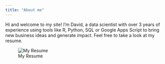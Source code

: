 ```yaml
---
title: "About me"
---
```


Hi and welcome to my site! I'm David, a data scientist with over 3 years of experience using tools like R, Python, SQL or Google Apps Script to bring new business ideas and generate impact. Feel free to take a look at my resume.

![My Resume](/Users/hp/Documents/GitHub/dvalls/Files/resume.jpg)

